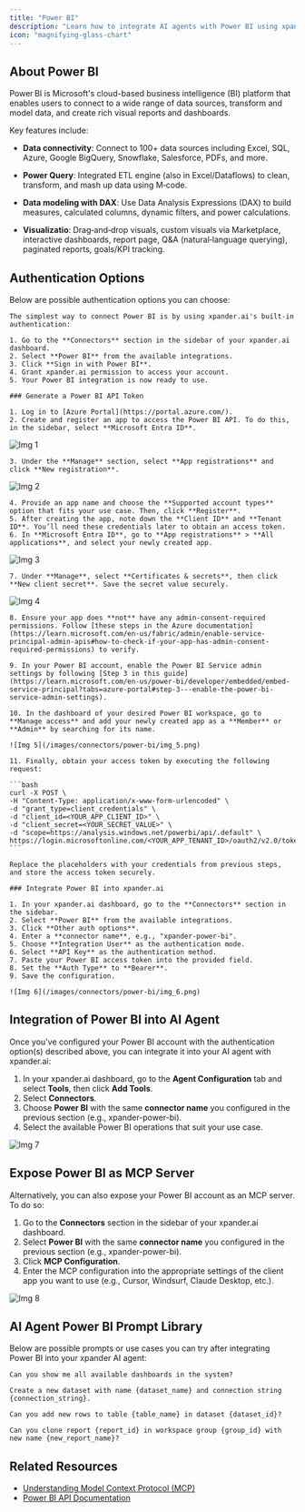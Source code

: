```yaml
---
title: "Power BI"
description: "Learn how to integrate AI agents with Power BI using xpander.ai. Create intelligent dashboards that leverage natural language queries, automated insights, and predictive analytics for real-time, data-driven decision-making."
icon: "magnifying-glass-chart"
---
```


## About Power BI

Power BI is Microsoft's cloud-based business intelligence (BI) platform that enables users to connect to a wide range of data sources, transform and model data, and create rich visual reports and dashboards.

Key features include:

- **Data connectivity**: Connect to 100+ data sources including Excel, SQL, Azure, Google BigQuery, Snowflake, Salesforce, PDFs, and more.

- **Power Query**: Integrated ETL engine (also in Excel/Dataflows) to clean, transform, and mash up data using M‑code.

- **Data modeling with DAX**: Use Data Analysis Expressions (DAX) to build measures, calculated columns, dynamic filters, and power calculations.

- **Visualizatio**: Drag‑and‑drop visuals, custom visuals via Marketplace, interactive dashboards, report page, Q&A (natural‑language querying), paginated reports, goals/KPI tracking.

## Authentication Options

Below are possible authentication options you can choose:

<Tabs>

<Tab title="Built-in xpander.ai Auth">

    The simplest way to connect Power BI is by using xpander.ai's built-in authentication:

    1. Go to the **Connectors** section in the sidebar of your xpander.ai dashboard.  
    2. Select **Power BI** from the available integrations.  
    3. Click **Sign in with Power BI**.  
    4. Grant xpander.ai permission to access your account.  
    5. Your Power BI integration is now ready to use.
  </Tab>
  <Tab title="API Access">

    ### Generate a Power BI API Token

    1. Log in to [Azure Portal](https://portal.azure.com/).  
    2. Create and register an app to access the Power BI API. To do this, in the sidebar, select **Microsoft Entra ID**.  

   ![Img 1](/images/connectors/power-bi/img_1.png)

    3. Under the **Manage** section, select **App registrations** and click **New registration**.  

   ![Img 2](/images/connectors/power-bi/img_2.png)

    4. Provide an app name and choose the **Supported account types** option that fits your use case. Then, click **Register**.  
    5. After creating the app, note down the **Client ID** and **Tenant ID**. You’ll need these credentials later to obtain an access token.  
    6. In **Microsoft Entra ID**, go to **App registrations** > **All applications**, and select your newly created app.  

   ![Img 3](/images/connectors/power-bi/img_3.png)

    7. Under **Manage**, select **Certificates & secrets**, then click **New client secret**. Save the secret value securely.  

   ![Img 4](/images/connectors/power-bi/img_4.png)

    8. Ensure your app does **not** have any admin-consent-required permissions. Follow [these steps in the Azure documentation](https://learn.microsoft.com/en-us/fabric/admin/enable-service-principal-admin-apis#how-to-check-if-your-app-has-admin-consent-required-permissions) to verify.  

    9. In your Power BI account, enable the Power BI Service admin settings by following [Step 3 in this guide](https://learn.microsoft.com/en-us/power-bi/developer/embedded/embed-service-principal?tabs=azure-portal#step-3---enable-the-power-bi-service-admin-settings).  

    10. In the dashboard of your desired Power BI workspace, go to **Manage access** and add your newly created app as a **Member** or **Admin** by searching for its name.  

    ![Img 5](/images/connectors/power-bi/img_5.png)

    11. Finally, obtain your access token by executing the following request:  

    ```bash
    curl -X POST \
    -H "Content-Type: application/x-www-form-urlencoded" \
    -d "grant_type=client_credentials" \
    -d "client_id=<YOUR_APP_CLIENT_ID>" \
    -d "client_secret=<YOUR_SECRET_VALUE>" \
    -d "scope=https://analysis.windows.net/powerbi/api/.default" \
    https://login.microsoftonline.com/<YOUR_APP_TENANT_ID>/oauth2/v2.0/token
    ```

    Replace the placeholders with your credentials from previous steps, and store the access token securely.

    ### Integrate Power BI into xpander.ai

    1. In your xpander.ai dashboard, go to the **Connectors** section in the sidebar.  
    2. Select **Power BI** from the available integrations.  
    3. Click **Other auth options**.  
    4. Enter a **connector name**, e.g., "xpander-power-bi".  
    5. Choose **Integration User** as the authentication mode. 
    6. Select **API Key** as the authentication method.   
    7. Paste your Power BI access token into the provided field.  
    8. Set the **Auth Type** to **Bearer**.  
    9. Save the configuration.

    ![Img 6](/images/connectors/power-bi/img_6.png)

  </Tab>
</Tabs>

## Integration of Power BI into AI Agent

Once you've configured your Power BI account with the authentication option(s) described above, you can integrate it into your AI agent with xpander.ai:

1. In your xpander.ai dashboard, go to the **Agent Configuration** tab and select **Tools**, then click **Add Tools**. 
2. Select **Connectors**.  
3. Choose **Power BI** with the same **connector name** you configured in the previous section (e.g., xpander-power-bi).  
4. Select the available Power BI operations that suit your use case.  

![Img 7](/images/connectors/power-bi/img_7.png)

## Expose Power BI as MCP Server

Alternatively, you can also expose your Power BI account as an MCP server. To do so:

1. Go to the **Connectors** section in the sidebar of your xpander.ai dashboard.  
2. Select **Power BI** with the same **connector name** you configured in the previous section (e.g., xpander-power-bi).  
3. Click **MCP Configuration**.  
4. Enter the MCP configuration into the appropriate settings of the client app you want to use (e.g., Cursor, Windsurf, Claude Desktop, etc.).

![Img 8](/images/connectors/power-bi/img_8.png)

## AI Agent Power BI Prompt Library

Below are possible prompts or use cases you can try after integrating Power BI into your xpander AI agent:

```
Can you show me all available dashboards in the system?
```

````
Create a new dataset with name {dataset_name} and connection string {connection_string}.
````

```
Can you add new rows to table {table_name} in dataset {dataset_id}?
```

```
Can you clone report {report_id} in workspace group {group_id} with new name {new_report_name}?
```

## Related Resources

- [Understanding Model Context Protocol (MCP)](/docs/05-human-interfaces/04-mcp)
- [Power BI API Documentation](https://learn.microsoft.com/en-us/rest/api/power-bi/)
